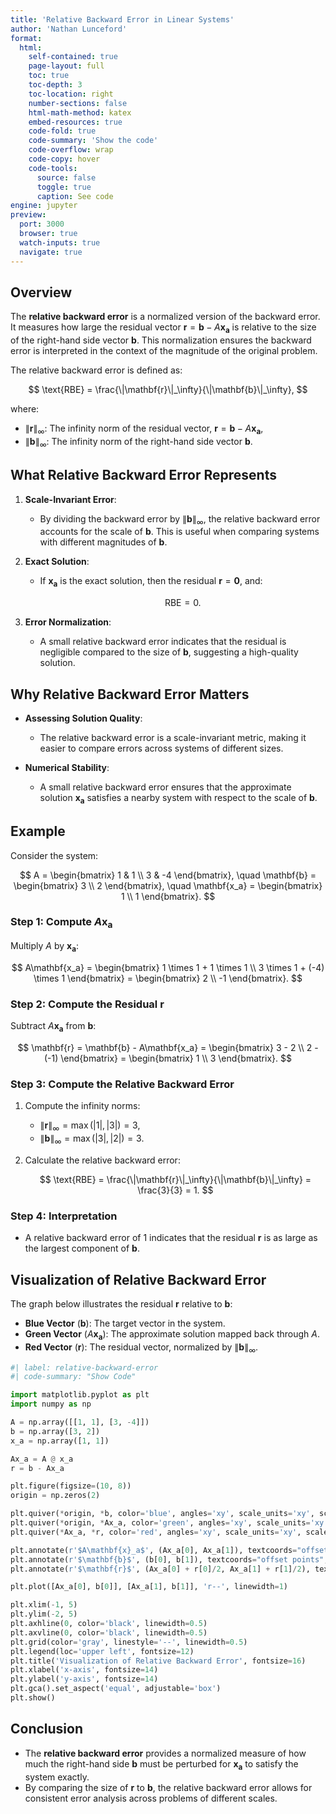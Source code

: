 ```yaml
---
title: 'Relative Backward Error in Linear Systems'
author: 'Nathan Lunceford'
format:
  html:
    self-contained: true
    page-layout: full
    toc: true
    toc-depth: 3
    toc-location: right
    number-sections: false
    html-math-method: katex
    embed-resources: true
    code-fold: true
    code-summary: 'Show the code'
    code-overflow: wrap
    code-copy: hover
    code-tools:
      source: false
      toggle: true
      caption: See code
engine: jupyter
preview:
  port: 3000
  browser: true
  watch-inputs: true
  navigate: true
---
```


## Overview

The **relative backward error** is a normalized version of the backward error. It measures how large the residual vector $\mathbf{r} = \mathbf{b} - A\mathbf{x_a}$ is relative to the size of the right-hand side vector $\mathbf{b}$. This normalization ensures the backward error is interpreted in the context of the magnitude of the original problem.

The relative backward error is defined as:

$$
\text{RBE} = \frac{\|\mathbf{r}\|_\infty}{\|\mathbf{b}\|_\infty},
$$

where:

- $\|\mathbf{r}\|_\infty$: The infinity norm of the residual vector, $\mathbf{r} = \mathbf{b} - A\mathbf{x_a}$,
- $\|\mathbf{b}\|_\infty$: The infinity norm of the right-hand side vector $\mathbf{b}$.

## What Relative Backward Error Represents

1. **Scale-Invariant Error**:

   - By dividing the backward error by $\|\mathbf{b}\|_\infty$, the relative backward error accounts for the scale of $\mathbf{b}$. This is useful when comparing systems with different magnitudes of $\mathbf{b}$.

2. **Exact Solution**:

   - If $\mathbf{x_a}$ is the exact solution, then the residual $\mathbf{r} = \mathbf{0}$, and:

     $$
     \text{RBE} = 0.
     $$

3. **Error Normalization**:
   - A small relative backward error indicates that the residual is negligible compared to the size of $\mathbf{b}$, suggesting a high-quality solution.

## Why Relative Backward Error Matters

- **Assessing Solution Quality**:

  - The relative backward error is a scale-invariant metric, making it easier to compare errors across systems of different sizes.

- **Numerical Stability**:
  - A small relative backward error ensures that the approximate solution $\mathbf{x_a}$ satisfies a nearby system with respect to the scale of $\mathbf{b}$.

## Example

Consider the system:

$$
A = \begin{bmatrix} 1 & 1 \\ 3 & -4 \end{bmatrix}, \quad
\mathbf{b} = \begin{bmatrix} 3 \\ 2 \end{bmatrix}, \quad
\mathbf{x_a} = \begin{bmatrix} 1 \\ 1 \end{bmatrix}.
$$

### Step 1: Compute $A\mathbf{x_a}$

Multiply $A$ by $\mathbf{x_a}$:

$$
A\mathbf{x_a} = \begin{bmatrix} 1 \times 1 + 1 \times 1 \\ 3 \times 1 + (-4) \times 1 \end{bmatrix} = \begin{bmatrix} 2 \\ -1 \end{bmatrix}.
$$

### Step 2: Compute the Residual $\mathbf{r}$

Subtract $A\mathbf{x_a}$ from $\mathbf{b}$:

$$
\mathbf{r} = \mathbf{b} - A\mathbf{x_a} = \begin{bmatrix} 3 - 2 \\ 2 - (-1) \end{bmatrix} = \begin{bmatrix} 1 \\ 3 \end{bmatrix}.
$$

### Step 3: Compute the Relative Backward Error

1. Compute the infinity norms:

   - $\|\mathbf{r}\|_\infty = \max(|1|, |3|) = 3$,
   - $\|\mathbf{b}\|_\infty = \max(|3|, |2|) = 3$.

2. Calculate the relative backward error:

   $$
   \text{RBE} = \frac{\|\mathbf{r}\|_\infty}{\|\mathbf{b}\|_\infty} = \frac{3}{3} = 1.
   $$

### Step 4: Interpretation

- A relative backward error of $1$ indicates that the residual $\mathbf{r}$ is as large as the largest component of $\mathbf{b}$.

## Visualization of Relative Backward Error

The graph below illustrates the residual $\mathbf{r}$ relative to $\mathbf{b}$:

- **Blue Vector** ($\mathbf{b}$): The target vector in the system.
- **Green Vector** ($A\mathbf{x_a}$): The approximate solution mapped back through $A$.
- **Red Vector** ($\mathbf{r}$): The residual vector, normalized by $\|\mathbf{b}\|_\infty$.

```python
#| label: relative-backward-error
#| code-summary: "Show Code"

import matplotlib.pyplot as plt
import numpy as np

A = np.array([[1, 1], [3, -4]])
b = np.array([3, 2])
x_a = np.array([1, 1])

Ax_a = A @ x_a
r = b - Ax_a

plt.figure(figsize=(10, 8))
origin = np.zeros(2)

plt.quiver(*origin, *b, color='blue', angles='xy', scale_units='xy', scale=1, label=r'$\mathbf{b}$')
plt.quiver(*origin, *Ax_a, color='green', angles='xy', scale_units='xy', scale=1, label=r'$A\mathbf{x}_a$')
plt.quiver(*Ax_a, *r, color='red', angles='xy', scale_units='xy', scale=1, label=r'$\mathbf{r} = \mathbf{b} - A\mathbf{x}_a$')

plt.annotate(r'$A\mathbf{x}_a$', (Ax_a[0], Ax_a[1]), textcoords="offset points", xytext=(-60,10), ha='center', color='green', fontsize=12)
plt.annotate(r'$\mathbf{b}$', (b[0], b[1]), textcoords="offset points", xytext=(-20,15), ha='center', color='blue', fontsize=12)
plt.annotate(r'$\mathbf{r}$', (Ax_a[0] + r[0]/2, Ax_a[1] + r[1]/2), textcoords="offset points", xytext=(10,0), ha='center', color='red', fontsize=12)

plt.plot([Ax_a[0], b[0]], [Ax_a[1], b[1]], 'r--', linewidth=1)

plt.xlim(-1, 5)
plt.ylim(-2, 5)
plt.axhline(0, color='black', linewidth=0.5)
plt.axvline(0, color='black', linewidth=0.5)
plt.grid(color='gray', linestyle='--', linewidth=0.5)
plt.legend(loc='upper left', fontsize=12)
plt.title('Visualization of Relative Backward Error', fontsize=16)
plt.xlabel('x-axis', fontsize=14)
plt.ylabel('y-axis', fontsize=14)
plt.gca().set_aspect('equal', adjustable='box')
plt.show()
```

## Conclusion

- The **relative backward error** provides a normalized measure of how much the right-hand side $\mathbf{b}$ must be perturbed for $\mathbf{x_a}$ to satisfy the system exactly.
- By comparing the size of $\mathbf{r}$ to $\mathbf{b}$, the relative backward error allows for consistent error analysis across problems of different scales.
